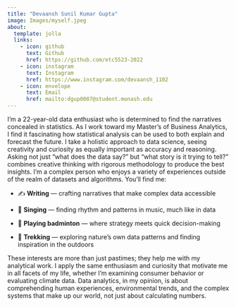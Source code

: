 ```yaml
---
title: "Devaansh Sunil Kumar Gupta"
image: Images/myself.jpeg
about:
  template: jolla
  links:
    - icon: github
      text: Github
      href: https://github.com/etc5523-2022
    - icon: instagram
      text: Instagram
      href: https://www.instagram.com/devaansh_1102
    - icon: envelope  
      text: Email
      href: mailto:dgup0007@student.monash.edu
---
```


I'm a 22-year-old data enthusiast who is determined to find the narratives concealed in statistics. As I work toward my Master's of Business Analytics, I find it fascinating how statistical analysis can be used to both explain and forecast the future. I take a holistic approach to data science, seeing creativity and curiosity as equally important as accuracy and reasoning. Asking not just "what does the data say?" but "what story is it trying to tell?" combines creative thinking with rigorous methodology to produce the best insights. I'm a complex person who enjoys a variety of experiences outside of the realm of datasets and algorithms. You'll find me:

-   ✍️ **Writing** — crafting narratives that make complex data accessible

<!-- -->

-   🎤 **Singing** — finding rhythm and patterns in music, much like in data

<!-- -->

-   🏸 **Playing badminton** — where strategy meets quick decision-making

<!-- -->

-   🥾 **Trekking** — exploring nature's own data patterns and finding inspiration in the outdoors

These interests are more than just pastimes; they help me with my analytical work. I apply the same enthusiasm and curiosity that motivate me in all facets of my life, whether I'm examining consumer behavior or evaluating climate data. Data analytics, in my opinion, is about comprehending human experiences, environmental trends, and the complex systems that make up our world, not just about calculating numbers.
